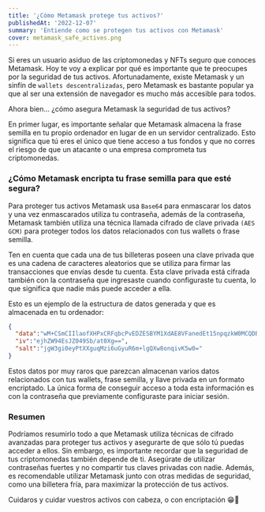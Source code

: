 ```yaml
---
title: '¿Cómo Metamask protege tus activos?'
publishedAt: '2022-12-07'
summary: 'Entiende como se protegen tus activos con Metamask'
cover: metamask_safe_actives.png
---
```


Si eres un usuario asiduo de las criptomonedas y NFTs seguro que conoces <LanguageLogo language="metamask" useLink={false} className="w-5 h-5"/> Metamask. Hoy te voy a explicar por qué es importante que te preocupes por la seguridad de tus activos. Afortunadamente, existe Metamask y un sinfín de ```wallets descentralizadas```, pero Metamask es bastante popular ya que al ser una extensión de navegador es mucho más accesible para todos.

Ahora bien... ¿cómo asegura Metamask la seguridad de tus activos?

En primer lugar, es importante señalar que Metamask almacena la frase semilla en tu propio ordenador en lugar de en un servidor centralizado. Esto significa que tú eres el único que tiene acceso a tus fondos y que no corres el riesgo de que un atacante o una empresa comprometa tus criptomonedas.

### ¿Cómo Metamask encripta tu frase semilla para que esté segura?

Para proteger tus activos Metamask usa ```Base64``` para enmascarar los datos y una vez enmascarados utiliza tu contraseña, además de la contraseña, Metamask también utiliza una técnica llamada cifrado de clave privada ```(AES GCM)``` para proteger todos los datos relacionados con tus wallets o frase semilla.

Ten en cuenta que cada una de tus billeteras poseen una clave privada que es una cadena de caracteres aleatorios que se utiliza para firmar las transacciones que envías desde tu cuenta. Esta clave privada está cifrada también con la contraseña que ingresaste cuando configuraste tu cuenta, lo que significa que nadie más puede acceder a ella.

Esto es un ejemplo de la estructura de datos generada y que es almacenada en tu ordenador:

```json
{
  "data":"wM+CSmCIIlaofXHPxCRFqbcPvEDZESBYM1XdAE8VFanedEt15npqzkW0MCQDBA5T1W1/Ltg7lKBszkoJJ1PtVHOpTn...",
  "iv":"ejhZW94EsJZ049Sb/at0Xg==",
  "salt":"jgW3gi0eyPtXXguqMzi6uGyuR6m+lgQXw8onqivK5w0="
}
```

Estos datos por muy raros que parezcan almacenan varios datos relacionados con tus wallets, frase semilla, y llave privada en un formato encriptado. La única forma de conseguir acceso a toda esta información es con la contraseña que previamente configuraste para iniciar sesión.

### Resumen

Podríamos resumirlo todo a que Metamask utiliza técnicas de cifrado avanzadas para proteger tus activos y asegurarte de que sólo tú puedas acceder a ellos. Sin embargo, es importante recordar que la seguridad de tus criptomonedas también depende de ti. Asegúrate de utilizar contraseñas fuertes y no compartir tus claves privadas con nadie. Además, es recomendable utilizar Metamask junto con otras medidas de seguridad, como una billetera fría, para maximizar la protección de tus activos.

Cuidaros y cuidar vuestros activos con cabeza, o con encriptación 😁🦾
